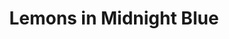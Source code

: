 ---
title: Lemons in Midnight Blue
media: 
dimensions: 20" x 16"
hero_image: ../../images/gallery/lemons_in_midnight_blue.jpg
sale_status: Sold
---